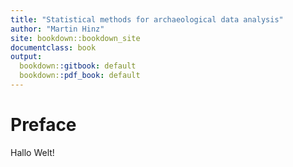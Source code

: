 ```yaml
--- 
title: "Statistical methods for archaeological data analysis"
author: "Martin Hinz"
site: bookdown::bookdown_site
documentclass: book
output:
  bookdown::gitbook: default
  bookdown::pdf_book: default
---
```


# Preface

Hallo Welt!